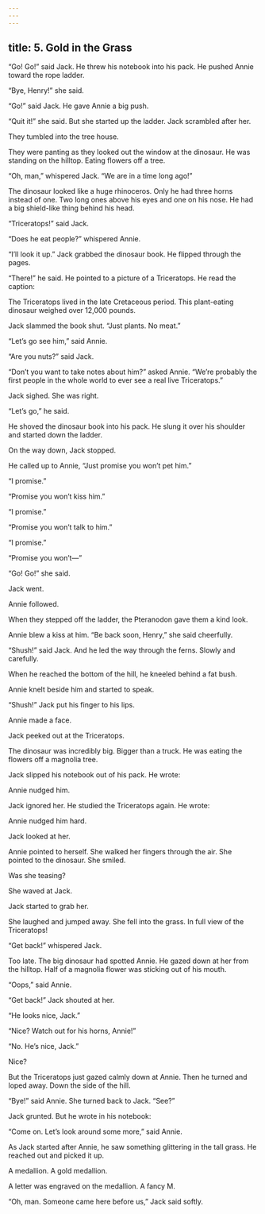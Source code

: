 ```yaml
---
---
---
```

title: 5. Gold in the Grass
---



“Go! Go!” said Jack. He threw his notebook into his pack. He pushed Annie toward the rope ladder.

“Bye, Henry!” she said.

“Go!” said Jack. He gave Annie a big push.

“Quit it!” she said. But she started up the ladder. Jack scrambled after her.

They tumbled into the tree house.

They were panting as they looked out the window at the dinosaur. He was standing on the hilltop. Eating flowers off a tree.

“Oh, man,” whispered Jack. “We are in a time long ago!”

The dinosaur looked like a huge rhinoceros. Only he had three horns instead of one. Two long ones above his eyes and one on his nose. He had a big shield-like thing behind his head.

“Triceratops!” said Jack.

“Does he eat people?” whispered Annie.

“I’ll look it up.” Jack grabbed the dinosaur book. He flipped through the pages.

“There!” he said. He pointed to a picture of a Triceratops. He read the caption:

The Triceratops lived in the late Cretaceous period. This plant-eating dinosaur weighed over 12,000 pounds.



Jack slammed the book shut. “Just plants. No meat.”

“Let’s go see him,” said Annie.

“Are you nuts?” said Jack.

“Don’t you want to take notes about him?” asked Annie. “We’re probably the first people in the whole world to ever see a real live Triceratops.”

Jack sighed. She was right.

“Let’s go,” he said.

He shoved the dinosaur book into his pack. He slung it over his shoulder and started down the ladder.

On the way down, Jack stopped.

He called up to Annie, “Just promise you won’t pet him.”

“I promise.”

“Promise you won’t kiss him.”

“I promise.”

“Promise you won’t talk to him.”

“I promise.”

“Promise you won’t—”

“Go! Go!” she said.

Jack went.

Annie followed.

When they stepped off the ladder, the Pteranodon gave them a kind look.

Annie blew a kiss at him. “Be back soon, Henry,” she said cheerfully.

“Shush!” said Jack. And he led the way through the ferns. Slowly and carefully.

When he reached the bottom of the hill, he kneeled behind a fat bush.

Annie knelt beside him and started to speak.

“Shush!” Jack put his finger to his lips.

Annie made a face.

Jack peeked out at the Triceratops.

The dinosaur was incredibly big. Bigger than a truck. He was eating the flowers off a magnolia tree.

Jack slipped his notebook out of his pack. He wrote:



Annie nudged him.

Jack ignored her. He studied the Triceratops again. He wrote:



Annie nudged him hard.

Jack looked at her.

Annie pointed to herself. She walked her fingers through the air. She pointed to the dinosaur. She smiled.

Was she teasing?

She waved at Jack.

Jack started to grab her.

She laughed and jumped away. She fell into the grass. In full view of the Triceratops!

“Get back!” whispered Jack.

Too late. The big dinosaur had spotted Annie. He gazed down at her from the hilltop. Half of a magnolia flower was sticking out of his mouth.

“Oops,” said Annie.

“Get back!” Jack shouted at her.

“He looks nice, Jack.”

“Nice? Watch out for his horns, Annie!”

“No. He’s nice, Jack.”

Nice?

But the Triceratops just gazed calmly down at Annie. Then he turned and loped away. Down the side of the hill.

“Bye!” said Annie. She turned back to Jack. “See?”

Jack grunted. But he wrote in his notebook:





“Come on. Let’s look around some more,” said Annie.

As Jack started after Annie, he saw something glittering in the tall grass. He reached out and picked it up.



A medallion. A gold medallion.

A letter was engraved on the medallion. A fancy M.

“Oh, man. Someone came here before us,” Jack said softly.